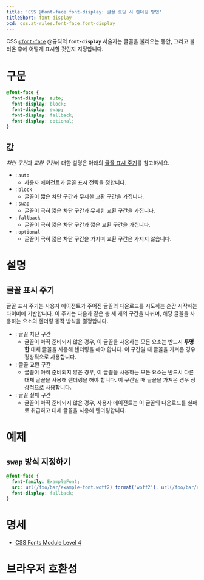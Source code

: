 ```yaml
---
title: 'CSS @font-face font-display: 글꼴 로딩 시 렌더링 방법'
titleShort: font-display
bcd: css.at-rules.font-face.font-display
---
```


CSS [`@font-face`](../@font-face) @규칙의 **`font-display`** 서술자는 글꼴을 불러오는 동안, 그리고 불러온 후에 어떻게 표시할 것인지 지정합니다.

# 구문

```css
@font-face {
  font-display: auto;
  font-display: block;
  font-display: swap;
  font-display: fallback;
  font-display: optional;
}
```

## 값

*차단 구간*과 *교환 구간*에 대한 설명은 아래의 [글꼴 표시 주기](#글꼴-표시-주기)를 참고하세요.

- : `auto`
  - 사용자 에이전트가 글꼴 표시 전략을 정합니다.
- : `block`
  - 글꼴이 짧은 차단 구간과 무제한 교환 구간을 가집니다.
- : `swap`
  - 글꼴이 극히 짧은 차단 구간과 무제한 교환 구간을 가집니다.
- : `fallback`
  - 글꼴이 극히 짧은 차단 구간과 짧은 교환 구간을 가집니다.
- : `optional`
  - 글꼴이 극히 짧은 차단 구간을 가지며 교환 구간은 가지지 않습니다.

# 설명

## 글꼴 표시 주기

글꼴 표시 주기는 사용자 에이전트가 주어진 글꼴의 다운로드를 시도하는 순간 시작하는 타이머에 기반합니다. 이 주기는 다음과 같은 총 세 개의 구간을 나뉘며, 해당 글꼴을 사용하는 요소의 렌더링 동작 방식을 결정합니다.

- : 글꼴 차단 구간
  - 글꼴이 아직 준비되지 않은 경우, 이 글꼴을 사용하는 모든 요소는 반드시 **투명한** 대체 글꼴을 사용해 렌더링을 해야 합니다. 이 구간일 때 글꼴을 가져온 경우 정상적으로 사용합니다.
- : 글꼴 교환 구간
  - 글꼴이 아직 준비되지 않은 경우, 이 글꼴을 사용하는 모든 요소는 반드시 다른 대체 글꼴을 사용해 렌더링을 해야 합니다. 이 구간일 때 글꼴을 가져온 경우 정상적으로 사용합니다.
- : 글꼴 실패 구간
  - 글꼴이 아직 준비되지 않은 경우, 사용자 에이전트는 이 글꼴의 다운로드를 실패로 취급하고 대체 글꼴을 사용해 렌더링합니다.

# 예제

## `swap` 방식 지정하기

```css
@font-face {
  font-family: ExampleFont;
  src: url(/foo/bar/example-font.woff2) format('woff2'), url(/foo/bar/example-font.woff) format('woff');
  font-display: fallback;
}
```

# 명세

- [CSS Fonts Module Level 4](https://drafts.csswg.org/css-fonts/#font-display-desc)

# 브라우저 호환성

<BrowserCompat data={props.bcd} />
